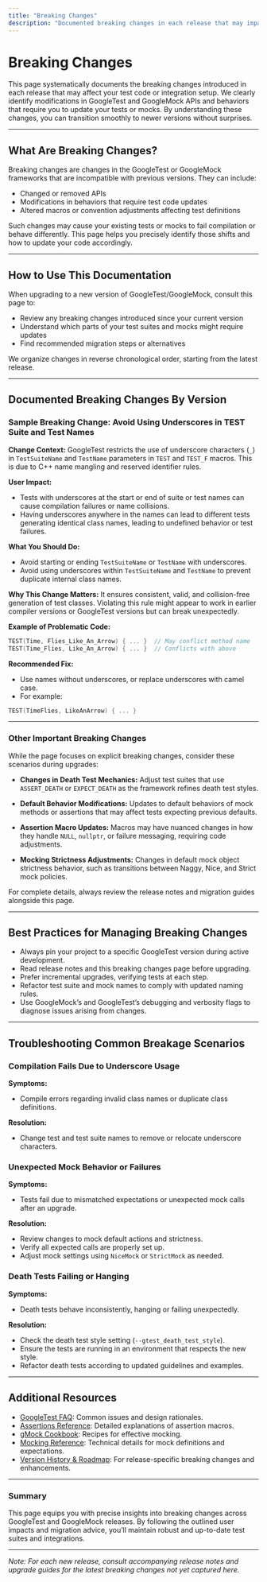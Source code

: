 ```yaml
---
title: "Breaking Changes"
description: "Documented breaking changes in each release that may impact test code or integration setups. Clearly identified code shifts help you learn what requires updates and how to transition smoothly."
---
```


# Breaking Changes

This page systematically documents the breaking changes introduced in each release that may affect your test code or integration setup. We clearly identify modifications in GoogleTest and GoogleMock APIs and behaviors that require you to update your tests or mocks. By understanding these changes, you can transition smoothly to newer versions without surprises.

---

## What Are Breaking Changes?

Breaking changes are changes in the GoogleTest or GoogleMock frameworks that are incompatible with previous versions. They can include:

- Changed or removed APIs
- Modifications in behaviors that require test code updates
- Altered macros or convention adjustments affecting test definitions

Such changes may cause your existing tests or mocks to fail compilation or behave differently. This page helps you precisely identify those shifts and how to update your code accordingly.

---

## How to Use This Documentation

When upgrading to a new version of GoogleTest/GoogleMock, consult this page to:

- Review any breaking changes introduced since your current version
- Understand which parts of your test suites and mocks might require updates
- Find recommended migration steps or alternatives

We organize changes in reverse chronological order, starting from the latest release.

---

## Documented Breaking Changes By Version

### Sample Breaking Change: Avoid Using Underscores in TEST Suite and Test Names

**Change Context:**
GoogleTest restricts the use of underscore characters (`_`) in `TestSuiteName` and `TestName` parameters in `TEST` and `TEST_F` macros. This is due to C++ name mangling and reserved identifier rules.

**User Impact:**
- Tests with underscores at the start or end of suite or test names can cause compilation failures or name collisions.
- Having underscores anywhere in the names can lead to different tests generating identical class names, leading to undefined behavior or test failures.

**What You Should Do:**
- Avoid starting or ending `TestSuiteName` or `TestName` with underscores.
- Avoid using underscores within `TestSuiteName` and `TestName` to prevent duplicate internal class names.

**Why This Change Matters:**
It ensures consistent, valid, and collision-free generation of test classes. Violating this rule might appear to work in earlier compiler versions or GoogleTest versions but can break unexpectedly.

**Example of Problematic Code:**
```cpp
TEST(Time, Flies_Like_An_Arrow) { ... }  // May conflict method name
TEST(Time_Flies, Like_An_Arrow) { ... }  // Conflicts with above
```

**Recommended Fix:**
- Use names without underscores, or replace underscores with camel case.
- For example:
```cpp
TEST(TimeFlies, LikeAnArrow) { ... }
```

---

### Other Important Breaking Changes

While the page focuses on explicit breaking changes, consider these scenarios during upgrades:

- **Changes in Death Test Mechanics:** Adjust test suites that use `ASSERT_DEATH` or `EXPECT_DEATH` as the framework refines death test styles.

- **Default Behavior Modifications:** Updates to default behaviors of mock methods or assertions that may affect tests expecting previous defaults.

- **Assertion Macro Updates:** Macros may have nuanced changes in how they handle `NULL`, `nullptr`, or failure messaging, requiring code adjustments.

- **Mocking Strictness Adjustments:** Changes in default mock object strictness behavior, such as transitions between Naggy, Nice, and Strict mock policies.

For complete details, always review the release notes and migration guides alongside this page.

---

## Best Practices for Managing Breaking Changes

- Always pin your project to a specific GoogleTest version during active development.
- Read release notes and this breaking changes page before upgrading.
- Prefer incremental upgrades, verifying tests at each step.
- Refactor test suite and mock names to comply with updated naming rules.
- Use GoogleMock’s and GoogleTest’s debugging and verbosity flags to diagnose issues arising from changes.

---

## Troubleshooting Common Breakage Scenarios

### Compilation Fails Due to Underscore Usage

**Symptoms:**
- Compile errors regarding invalid class names or duplicate class definitions.

**Resolution:**
- Change test and test suite names to remove or relocate underscore characters.

### Unexpected Mock Behavior or Failures

**Symptoms:**
- Tests fail due to mismatched expectations or unexpected mock calls after an upgrade.

**Resolution:**
- Review changes to mock default actions and strictness.
- Verify all expected calls are properly set up.
- Adjust mock settings using `NiceMock` or `StrictMock` as needed.

### Death Tests Failing or Hanging

**Symptoms:**
- Death tests behave inconsistently, hanging or failing unexpectedly.

**Resolution:**
- Check the death test style setting (`--gtest_death_test_style`).
- Ensure the tests are running in an environment that respects the new style.
- Refactor death tests according to updated guidelines and examples.

---

## Additional Resources

- [GoogleTest FAQ](docs/faq.md): Common issues and design rationales.
- [Assertions Reference](docs/reference/assertions.md): Detailed explanations of assertion macros.
- [gMock Cookbook](docs/gmock_cook_book.md): Recipes for effective mocking.
- [Mocking Reference](docs/reference/mocking.md): Technical details for mock definitions and expectations.
- [Version History & Roadmap](changelog/release-highlights/version-history): For release-specific breaking changes and enhancements.

---

### Summary
This page equips you with precise insights into breaking changes across GoogleTest and GoogleMock releases. By following the outlined user impacts and migration advice, you’ll maintain robust and up-to-date test suites and integrations.

---

*Note: For each new release, consult accompanying release notes and upgrade guides for the latest breaking changes not yet captured here.*
